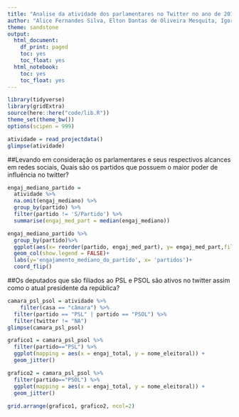 ```yaml
---
title: "Analise da atividade dos parlamentares no Twitter no ano de 2019"
author: "Alice Fernandes Silva, Elton Dantas de Oliveira Mesquita, Igor Matheus Castor Diniz Pinheiro"
theme: sandstone
output:
  html_document:
    df_print: paged
    toc: yes
    toc_float: yes
  html_notebook:
    toc: yes
    toc_float: yes
---
```


```r
library(tidyverse)
library(gridExtra)
source(here::here("code/lib.R"))
theme_set(theme_bw())
options(scipen = 999)
```

```r
atividade = read_projectdata()
glimpse(atividade)
```

##Levando em consideração os parlamentares e seus respectivos alcances em redes sociais, Quais são os partidos que possuem o maior poder de influência no twitter?

```r
engaj_mediano_partido = 
  atividade %>%
  na.omit(engaj_mediano) %>%
  group_by(partido) %>%
  filter(partido != 'S/Partido') %>%
  summarise(engaj_med_part = median(engaj_mediano))

engaj_mediano_partido %>%
  group_by(partido)%>%
  ggplot(aes(x= reorder(partido, engaj_med_part), y= engaj_med_part,fill = partido) ) +
  geom_col(show.legend = FALSE)+
  labs(y='engajamento_mediano_do_partido', x= 'partidos')+
  coord_flip()

```

##Os deputados que são filiados ao PSL e PSOL são ativos no twitter assim como o atual presidente da república?


```r
camara_psl_psol = atividade %>%
    filter(casa == "câmara") %>%
  filter(partido == "PSL" | partido == "PSOL") %>%
  filter(twitter != "NA")
glimpse(camara_psl_psol)
```
```r
grafico1 = camara_psl_psol %>%
  filter(partido=="PSL") %>% 
  ggplot(mapping = aes(x = engaj_total, y = nome_eleitoral)) +
  geom_jitter()

grafico2 = camara_psl_psol %>%
  filter(partido=="PSOL") %>% 
  ggplot(mapping = aes(x = engaj_total, y = nome_eleitoral)) +
  geom_jitter()
  
grid.arrange(grafico1, grafico2, ncol=2)
```






